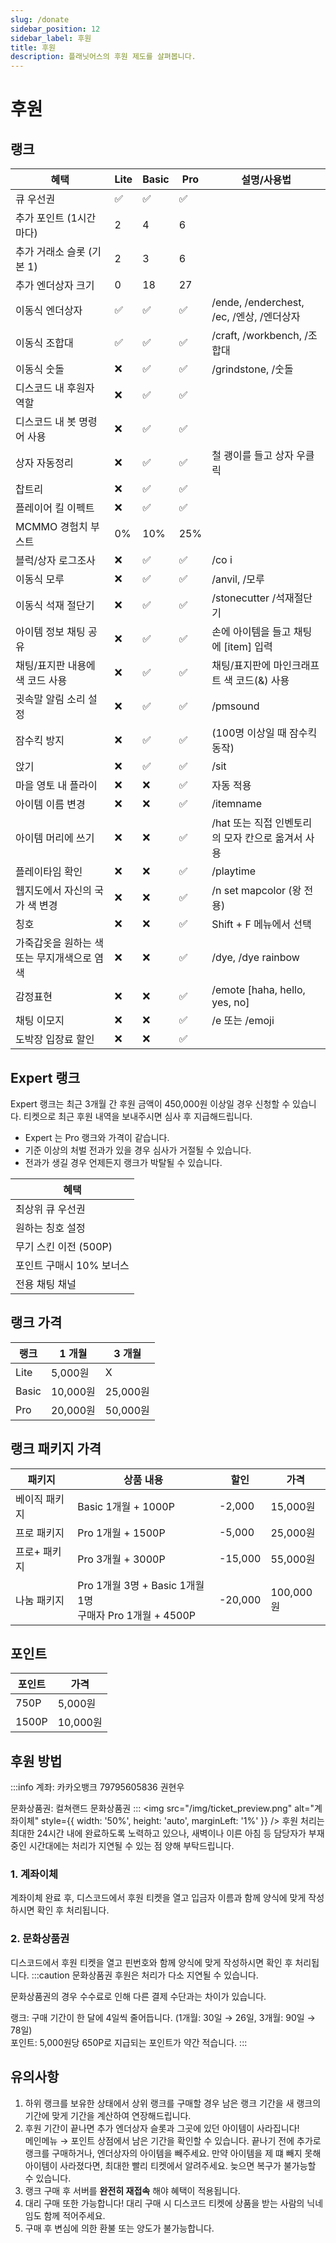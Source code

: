 ```yaml
---
slug: /donate
sidebar_position: 12
sidebar_label: 후원
title: 후원
description: 플래닛어스의 후원 제도를 살펴봅니다.
---
```

# 후원

## 랭크

| 혜택 | Lite | Basic | Pro | 설명/사용법 |
| --- | --- | --- | --- | --- |
| 큐 우선권 | ✅ | ✅ | ✅ |  |
| 추가 포인트 (1시간마다) | 2 | 4 | 6 |  |
| 추가 거래소 슬롯 (기본 1) | 2 | 3 | 6 |  |
| 추가 엔더상자 크기 | 0 | 18 | 27 |  |
| 이동식 엔더상자 | ✅ | ✅ | ✅ | /ende, /enderchest, /ec, /엔상, /엔더상자 |
| 이동식 조합대 | ✅ | ✅ | ✅ | /craft, /workbench, /조합대 |
| 이동식 숫돌 | ❌ | ✅ | ✅ | /grindstone, /숫돌 |
| 디스코드 내 후원자 역할 | ❌ | ✅ | ✅ |  |
| 디스코드 내 봇 명령어 사용 | ❌ | ✅ | ✅ |  |
| 상자 자동정리 | ❌ | ✅ | ✅ | 철 괭이를 들고 상자 우클릭 |
| 찹트리 | ❌ | ✅ | ✅ |  |
| 플레이어 킬 이펙트 | ❌ | ✅ | ✅ |  |
| MCMMO 경험치 부스트 | 0% | 10% | 25% |  |
| 블럭/상자 로그조사 | ❌ | ✅ | ✅ | /co i |
| 이동식 모루 | ❌ | ✅ | ✅ | /anvil, /모루 |
| 이동식 석재 절단기 | ❌ | ✅ | ✅ | /stonecutter /석재절단기 |
| 아이템 정보 채팅 공유 | ❌ | ✅ | ✅ | 손에 아이템을 들고 채팅에 [item] 입력 |
| 채팅/표지판 내용에 색 코드 사용 | ❌ | ✅ | ✅ | 채팅/표지판에 마인크래프트 색 코드(&) 사용 |
| 귓속말 알림 소리 설정 | ❌ | ✅ | ✅ | /pmsound |
| 잠수킥 방지 | ❌ | ✅ | ✅ | (100명 이상일 때 잠수킥 동작) |
| 앉기 | ❌ | ✅ | ✅ | /sit |
| 마을 영토 내 플라이 | ❌ | ❌ | ✅ | 자동 적용 |
| 아이템 이름 변경 | ❌ | ❌ | ✅ | /itemname |
| 아이템 머리에 쓰기 | ❌ | ❌ | ✅ | /hat 또는 직접 인벤토리의 모자 칸으로 옮겨서 사용 |
| 플레이타임 확인 | ❌ | ❌ | ✅ | /playtime |
| 웹지도에서 자신의 국가 색 변경 | ❌ | ❌ | ✅ | /n set mapcolor (왕 전용) |
| 칭호 | ❌ | ❌ | ✅ | Shift + F 메뉴에서 선택 |
| 가죽갑옷을 원하는 색 또는 무지개색으로 염색 | ❌ | ❌ | ✅ | /dye, /dye rainbow |
| 감정표현 | ❌ | ❌ | ✅ | /emote [haha, hello, yes, no] |
| 채팅 이모지 | ❌ | ❌ | ✅ | /e 또는 /emoji |
| 도박장 입장료 할인 | ❌ | ❌ | ✅ |  |

## Expert 랭크

Expert 랭크는 최근 3개월 간 후원 금액이 450,000원 이상일 경우 신청할 수 있습니다.
티켓으로 최근 후원 내역을 보내주시면 심사 후 지급해드립니다.
* Expert 는 Pro 랭크와 가격이 같습니다.
* 기준 이상의 처벌 전과가 있을 경우 심사가 거절될 수 있습니다.
* 전과가 생길 경우 언제든지 랭크가 박탈될 수 있습니다.

| **혜택** |
| --- |
| 최상위 큐 우선권 |
| 원하는 칭호 설정 |
| 무기 스킨 이전 (500P) |
| 포인트 구매시 10% 보너스 |
| 전용 채팅 채널 |

## 랭크 가격

| **랭크** | **1 개월** | **3 개월** |
| --- | --- | --- |
| Lite | 5,000원 | X |
| Basic | 10,000원 | 25,000원 |
| Pro | 20,000원 | 50,000원 |

## 랭크 패키지 가격

| **패키지** | **상품 내용** | **할인** | **가격** |
| --- | --- | --- | --- |
| 베이직 패키지 | Basic 1개월 + 1000P | -2,000 | 15,000원 |
| 프로 패키지 | Pro 1개월 + 1500P | -5,000 | 25,000원 |
| 프로+ 패키지 | Pro 3개월 + 3000P | -15,000 | 55,000원 |
| 나눔 패키지 | Pro 1개월 3명 + Basic 1개월 1명<br />구매자 Pro 1개월 + 4500P | -20,000 | 100,000원 |

## 포인트

| **포인트** | **가격** |
| --- | --- |
| 750P | 5,000원 |
| 1500P | 10,000원 |

## 후원 방법
:::info
계좌: 카카오뱅크 79795605836 권현우

문화상품권: 컬쳐랜드 문화상품권
:::
<img src="/img/ticket_preview.png" alt="계좌이체" style={{ width: '50%', height: 'auto', marginLeft: '1%' }} />
후원 처리는 최대한 24시간 내에 완료하도록 노력하고 있으나, 새벽이나 이른 아침 등 담당자가 부재중인 시간대에는 처리가 지연될 수 있는 점 양해 부탁드립니다.

### 1. 계좌이체

계좌이체 완료 후, 디스코드에서 후원 티켓을 열고 입금자 이름과 함께 양식에 맞게 작성하시면 확인 후 처리됩니다.

### 2. 문화상품권
디스코드에서 후원 티켓을 열고 핀번호와 함께 양식에 맞게 작성하시면 확인 후 처리됩니다.
:::caution
문화상품권 후원은 처리가 다소 지연될 수 있습니다.

문화상품권의 경우 수수료로 인해 다른 결제 수단과는 차이가 있습니다.

랭크: 구매 기간이 한 달에 4일씩 줄어듭니다. (1개월: 30일 → 26일, 3개월: 90일 → 78일)<br />
포인트: 5,000원당 650P로 지급되는 포인트가 약간 적습니다.
:::


## 유의사항

1. 하위 랭크를 보유한 상태에서 상위 랭크를 구매할 경우 남은 랭크 기간을 새 랭크의 기간에 맞게 기간을 계산하여 연장해드립니다.
2. 후원 기간이 끝나면 추가 엔더상자 슬롯과 그곳에 있던 아이템이 사라집니다! <br />
   메인메뉴 → 포인트 상점에서 남은 기간을 확인할 수 있습니다. 끝나기 전에 추가로 랭크를 구매하거나, 엔더상자의 아이템을 빼주세요.
   만약 아이템을 제 떄 빼지 못해 아이템이 사라졌다면, 최대한 빨리 티켓에서 알려주세요. 늦으면 복구가 불가능할 수 있습니다.
3. 랭크 구매 후 서버를 **완전히 재접속** 해야 혜택이 적용됩니다.
4. 대리 구매 또한 가능합니다! 대리 구매 시 디스코드 티켓에 상품을 받는 사람의 닉네임도 함께 적어주세요.
5. 구매 후 변심에 의한 환불 또는 양도가 불가능합니다.
